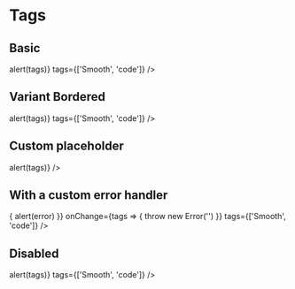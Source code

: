
<Meta title="Components/Tags" component={Tags} />

# Tags

## Basic

<Canvas>
  <Story name="basic">
    <Tags onChange={tags => alert(tags)} tags={['Smooth', 'code']} />
  </Story>
</Canvas>

## Variant Bordered

<Canvas>
  <Story name="bordered">
    <Tags
      variant="bordered"
      onChange={tags => alert(tags)}
      tags={['Smooth', 'code']}
    />
  </Story>
</Canvas>

## Custom placeholder

<Canvas>
  <Story name="placeholder">
    <Tags placeholder="Please type your tags" onChange={tags => alert(tags)} />
  </Story>
</Canvas>

## With a custom error handler

<Canvas>
  <Story name="error-handler">
    <Tags
      onChangeError={error => {
        alert(error)
      }}
      onChange={tags => {
        throw new Error('')
      }}
      tags={['Smooth', 'code']}
    />
  </Story>
</Canvas>

## Disabled

<Canvas>
  <Story name="disabled">
    <Tags disabled onChange={tags => alert(tags)} tags={['Smooth', 'code']} />
  </Story>
</Canvas>

